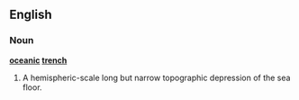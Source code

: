 ==English==
{{wikipedia}}
===Noun===
'''[[oceanic]] [[trench]]'''

# {{geology}} A hemispheric-scale long but narrow topographic depression of the sea floor.